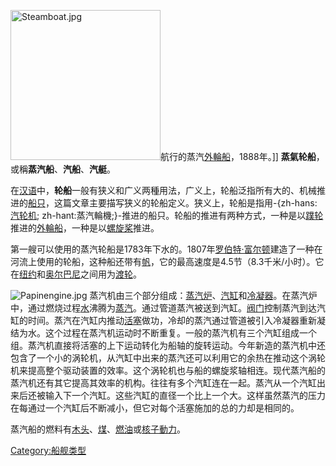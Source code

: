 [[File:Steamboat.jpg|240px]]航行的蒸汽[[外輪船|外輪船]]，1888年。]]
'''蒸氣轮船'''，或稱'''蒸汽船'''、'''汽船'''、'''汽艇'''。

在[[汉语|汉语]]中，'''轮船'''一般有狭义和广义两種用法，广义上，轮船泛指所有大的、机械推进的[[船|船只]]，这篇文章主要描写狭义的轮船定义。狭义上，轮船是指用-{zh-hans:[[汽轮机|汽轮机]]; zh-hant:蒸汽輪機;}-推进的船只。轮船的推进有两种方式，一种是以[[蹼轮|蹼轮]]推进的[[外輪船|外輪船]]，一种是以[[螺旋桨|螺旋桨]]推进。

第一艘可以使用的蒸汽轮船是1783年下水的。1807年[[罗伯特·富尔顿|罗伯特·富尔顿]]建造了一种在河流上使用的轮船，这种船还带有[[帆|帆]]，它的最高速度是4.5节（8.3千米/小时）。它在[[纽约|纽约]]和[[奥尔巴尼|奥尔巴尼]]之间用为[[渡轮|渡轮]]。

[[File:Papinengine.jpg|thumb]]
蒸汽机由三个部分组成：[[蒸汽炉|蒸汽炉]]、[[汽缸|汽缸]]和[[冷凝器|冷凝器]]。在蒸汽炉中，通过燃烧过程[[水|水]]沸腾为[[蒸汽|蒸汽]]。通过管道蒸汽被送到汽缸。[[阀门|阀门]]控制蒸汽到达汽缸的时间。蒸汽在汽缸内推动[[活塞|活塞]]做功，冷却的蒸汽通过管道被引入冷凝器重新凝结为水。这个过程在蒸汽机运动时不断重复。一般的蒸汽机有三个汽缸组成一个组。蒸汽机直接将活塞的上下运动转化为船轴的旋转运动。今年新造的蒸汽机中还包含了一个小的涡轮机，从汽缸中出来的蒸汽还可以利用它的余热在推动这个涡轮机来提高整个驱动装置的效率。这个涡轮机也与船的螺旋浆轴相连。现代蒸汽船的蒸汽机还有其它提高其效率的机构。往往有多个汽缸连在一起。蒸汽从一个汽缸出来后还被输入下一个汽缸。这些汽缸的直径一个比上一个大。这样虽然蒸汽的压力在每通过一个汽缸后不断减小，但它对每个活塞施加的总的力却是相同的。

蒸汽船的燃料有[[木|木头]]、[[煤|煤]]、[[燃油|燃油]]或[[核子動力|核子動力]]。

{{Commonscat|Steamboats}}

[[Category:船舰类型|Category:船舰类型]]